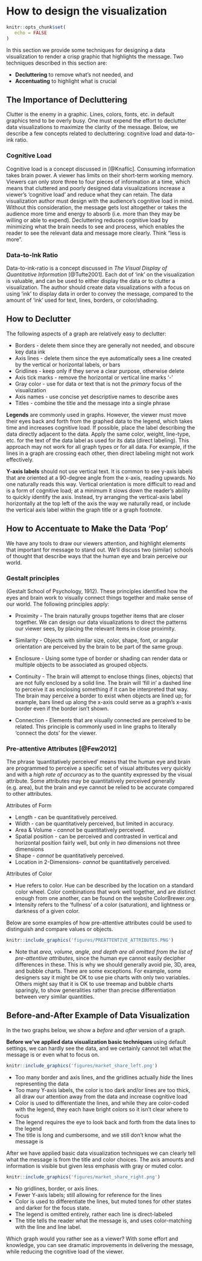 # How to design the visualization

```r
knitr::opts_chunk$set(
   echo = FALSE
)
```

In this section we provide some techniques for designing a data visualization to render a crisp graphic that highlights the message.
Two techniques described in this section are:

* **Decluttering** to remove what's not needed, and
* **Accentuating** to highlight what is crucial

## The Importance of Decluttering

Clutter is the enemy in a graphic. Lines, colors, fonts, etc. in default graphics tend to be overly busy. One must expend the effort to declutter data visualizations to maximize the clarity of the message. Below, we describe a few concepts related to decluttering: cognitive load and data-to-ink ratio.

### Cognitive Load

Cognitive load is a concept discussed in [@Knaflic]. Consuming information takes brain power. A viewer has limits on their short-term working memory. Viewers can only store three to four pieces of information at a time, which means that cluttered and poorly designed data visualizations increase a viewer's 'cognitive load' and reduce what they can retain. The data visualization author must design with the audience's cognitive load in mind. Without this consideration, the message gets lost altogether or takes the audience more time and energy to absorb (i.e. more than they may be willing or able to expend). Decluttering reduces cognitive load by minimizing what the brain needs to see and process, which enables the reader to see the relevant data and message more clearly. Think "less is more".

### Data-to-Ink Ratio 

Data-to-ink-ratio is a concept discussed in *The Visual Display of Quantitative Information* [@Tufte2001]. Each dot of 'ink' on the visualization is valuable, and can be used to either display the data or to clutter a visualization. The author should create data visualizations with a focus on using 'ink' to display data in order to convey the message, compared to the amount of 'ink' used for text, lines, borders, or color/shading.

## How to Declutter

The following aspects of a graph are relatively easy to declutter:

* Borders - delete them since they are generally not needed, and obscure key data ink
* Axis lines - delete them since the eye automatically sees a line created by the vertical or horizontal labels, or bars
* Gridlines - keep only if they serve a clear purpose, otherwise delete
* Axis tick marks - remove the horizontal or vertical line marks '-'
* Gray color - use for data or text that is not the _primary_ focus of the visualization 
* Axis names - use concise yet descriptive names to describe axes
* Titles - combine the title and the message into a single phrase

**Legends** are commonly used in graphs. However, the viewer must move their eyes back and forth from the graphed data to the legend, which takes time and increases cognitive load. If possible, place the label describing the data directly adjacent to the data. Apply the same color, weight, line-type, etc. for the text of the data label as used for its data (direct labeling). This approach may not work for all graph types or for all data. For example, if the lines in a graph are crossing each other, then direct labeling might not work effectively. 

**Y-axis labels** should not use vertical text. It is common to see y-axis labels that are oriented at a 90-degree angle from the x-axis, reading upwards. No one naturally reads this way. Vertical orientation is more difficult to read and is a form of cognitive load; at a minimum it slows down the reader's ability to quickly identify the axis. Instead, try arranging the vertical-axis label horizontally at the top left of the axis the way we naturally read, or include the vertical axis label within the graph title or a graph footnote.

## How to Accentuate to Make the Data ‘Pop’

We have any tools to draw our viewers attention, and highlight elements that important for message to stand out. We'll discuss two (similar) schools of thought that describe ways that the human eye and brain perceive our world.

###  Gestalt principles

(Gestalt School of Psychology, 1912). These principles identified how the eyes and brain work to visually connect things together and make sense of our world. The following principles apply:
	
* Proximity - The brain naturally groups together items that are closer together. We can design our data visualizations to direct the patterns our viewer sees, by placing the relevant items in close proximity.

* Similarity - Objects with similar size, color, shape, font, or angular orientation are perceived by the brain to be part of the same group. 

* Enclosure - Using some type of border or shading can render data or multiple objects to be associated as grouped objects.  

* Continuity - The brain will attempt to enclose things (lines, objects) that are not fully enclosed by a solid line. The brain will 'fill in' a dashed line to perceive it as enclosing something if it can be interpreted that way. The brain may perceive a border to exist when objects are lined up; for example, bars lined up along the x-axis could serve as a graph's x-axis border even if the border isn't shown.

* Connection - Elements that are visually connected are perceived to be related. This principle is commonly used in line graphs to literally 'connect the dots' for the viewer.

### Pre-attentive Attributes [@Few2012]

The phrase 'quantitatively perceived' means that the human eye and brain are programmed to perceive a specific set of visual attributes very quickly and with a _high rate of accuracy_ as to the quantity expressed by the visual attribute. Some attributes may be quantitatively perceived generally (e.g. area), but the brain and eye cannot be relied to be accurate compared to other attributes. 

Attributes of Form

* Length 		- can be quantitatively perceived.
* Width 		- can be quantitatively perceived, but limited in accuracy.
* Area & Volume		- *cannot* be quantitatively perceived.
* Spatial position 	- can be perceived and contrasted in vertical and horizontal position fairly well, but only in *two* dimensions not three dimensions
* Shape 		- *cannot* be quantitatively perceived.
* Location in 2-Dimensions- *cannot* be quantitatively perceived.

Attributes of Color

* Hue refers to color. Hue can be described by the location on a standard color wheel. Color combinations that work well together, and are distinct enough from one another, can be found on the website ColorBrewer.org.
* Intensity refers to the 'fullness' of a color (saturation), and lightness or darkness of a given color.

Below are some examples of how pre-attentive attributes could be used to distinguish and compare values or objects.

```r
knitr::include_graphics('figures/PREATTENTIVE_ATTRIBUTES.PNG')
```
		
* Note that _area, volume, angle, and depth are all omitted from the list of pre-attentive attributes_, since the human eye cannot easily decipher differences in these. This is why we should generally avoid pie, 3D, area, and bubble charts. There are some exceptions. For example, some designers say it might be OK to use pie charts with only two variables. Others might say that it is OK to use treemap and bubble charts sparingly, to show generalities rather than precise differentiation between very similar quantities.

## Before-and-After Example of Data Visualization

In the two graphs below, we show a *before* and *after* version of a graph.

**Before we've applied data visualization basic techniques** using default settings, we can hardly see the data, and we certainly cannot tell what the message is or even what to focus on.

```r
knitr::include_graphics('figures/market_share_left.png')
```

* Too many border and axis lines, and the gridlines actually *hide* the lines representing the data
* Too many Y-axis labels, the color is too dark and/or lines are too thick, all draw our attention away from the data and increase cognitive load
* Color is used to differentiate the lines, and while they are color-coded with the legend, they each have bright colors so it isn't clear where to focus
* The legend requires the eye to look back and forth from the data lines to the legend
* The title is long and cumbersome, and we still don't know what the message is

After we have applied basic data visualization techniques we can clearly tell what the message is from the title and color choices. The axis amounts and information is visible but given less emphasis with gray or muted color.

```r
knitr::include_graphics('figures/market_share_right.png')
```

* No gridlines, border, or axis lines.
* Fewer Y-axis labels; still allowing for reference for the lines
* Color is used to differentiate the lines, but muted tones for other states and darker for the focus state.
* The legend is omitted entirely, rather each line is direct-labeled
* The title tells the reader what the message is, and uses color-matching with the line and line label.

Which graph would you rather see as a viewer? With some effort and knowledge, you can see dramatic improvements in delivering the message, while reducing the cognitive load of the viewer.
